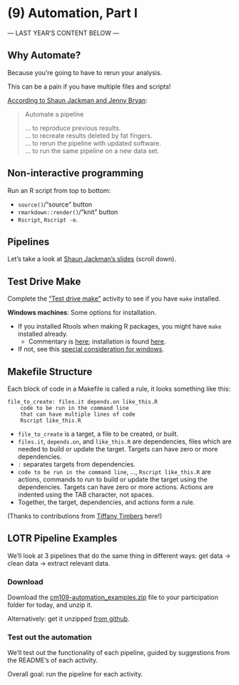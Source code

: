 # (9) Automation, Part I

--- LAST YEAR'S CONTENT BELOW ---

## Why Automate?

Because you're going to have to rerun your analysis.

This can be a pain if you have multiple files and scripts!

[According to Shaun Jackman and Jenny Bryan](http://stat545.com/automation01_slides/index.html#/automate-a-pipeline):

> Automate a pipeline
> 
> ... to reproduce previous results.   
> ... to recreate results deleted by fat fingers.   
> ... to rerun the pipeline with updated software.   
> ... to run the same pipeline on a new data set.   

## Non-interactive programming

Run an R script from top to bottom:

- `source()`/"source" button
- `rmarkdown::render()`/"knit" button
- `Rscript`, `Rscript -e`.

## Pipelines

Let's take a look at [Shaun Jackman's slides](http://stat545.com/automation01_slides/index.html#/pipelines) (scroll down).


## Test Drive Make

Complete the ["Test drive make"](http://stat545.com/automation03_make-test-drive.html) activity to see if you have `make` installed.

__Windows machines__: Some options for installation.

- If you installed Rtools when making R packages, you might have `make` installed already.
	- Commentary is [here](http://stat545.com/packages01_system-prep.html#windows-system-prep); installation is found [here](https://cran.r-project.org/bin/windows/Rtools/).
- If not, see this [special consideration for windows](http://stat545.com/automation02_windows.html).

## Makefile Structure

Each block of code in a Makefile is called a rule, it looks something like this:

```
file_to_create: files.it depends.on like_this.R
	code to be run in the command line
	that can have multiple lines of code
	Rscript like_this.R
```

* `file_to_create` is a target, a file to be created, or built.
* `files.it`, `depends.on`, and `like_this.R` are dependencies, files which are needed to build or update the target. Targets can have zero or more dependencies.
* `:` separates targets from dependencies.
* `code to be run in the command line`, ..., `Rscript like_this.R` are actions, commands to run to build or update the target using the dependencies. Targets can have zero or more actions. Actions are indented using the TAB character, not spaces.
* Together, the target, dependencies, and actions form a rule.

(Thanks to contributions from [Tiffany Timbers](https://github.com/ttimbers) here!)

## LOTR Pipeline Examples

We'll look at 3 pipelines that do the same thing in different ways: get data -> clean data -> extract relevant data.

### Download

Download the [cm109-automation_examples.zip](https://github.com/STAT545-UBC/Classroom/raw/master/notes/cm109-automation_examples.zip) file to your participation folder for today, and unzip it.

Alternatively: get it unzipped [from github](https://github.com/STAT545-UBC/STAT545-UBC.github.io/tree/master/automation10_holding-area).

### Test out the automation

We'll test out the functionality of each pipeline, guided by suggestions from the README's of each activity.

Overall goal: run the pipeline for each activity.



